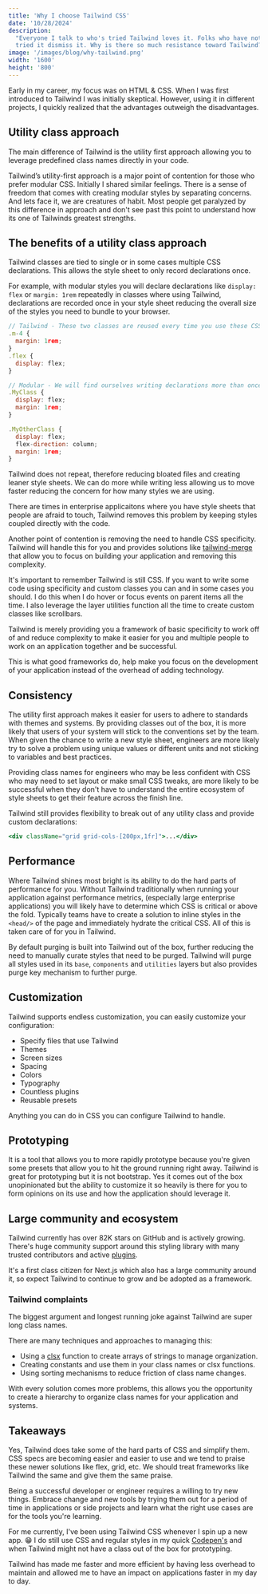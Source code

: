 ```yaml
---
title: 'Why I choose Tailwind CSS'
date: '10/28/2024'
description:
  "Everyone I talk to who's tried Tailwind loves it. Folks who have not yet
  tried it dismiss it. Why is there so much resistance toward Tailwind?"
image: '/images/blog/why-tailwind.png'
width: '1600'
height: '800'
---
```


Early in my career, my focus was on HTML &
CSS. When I was first introduced to Tailwind I was initially skeptical. However,
using it in different projects, I quickly realized that the advantages outweigh
the disadvantages.

## Utility class approach

The main difference of Tailwind is the utility first approach allowing you to
leverage predefined class names directly in your code.

Tailwind’s utility-first approach is a major point of contention for those who prefer
modular CSS. Initially I shared similar feelings. There is a sense of freedom that comes with creating modular styles by
separating concerns. And lets face it, we are creatures of habit. Most people
get paralyzed by this difference in approach and don't see past this point to
understand how its one of Tailwinds greatest strengths.

## The benefits of a utility class approach

Tailwind classes are tied to single or in some cases multiple CSS declarations.
This allows the style sheet to only record declarations once.

For example, with modular styles you will declare declarations like
`display: flex` or `margin: 1rem` repeatedly in classes where using Tailwind,
declarations are recorded once in your style sheet reducing the overall size of the styles you need to bundle to your browser.

```jsx
// Tailwind - These two classes are reused every time you use these CSS declarations
.m-4 {
  margin: 1rem;
}
.flex {
  display: flex;
}

// Modular - We will find ourselves writing declarations more than once
.MyClass {
  display: flex;
  margin: 1rem;
}

.MyOtherClass {
  display: flex;
  flex-direction: column;
  margin: 1rem;
}

```

Tailwind does not repeat, therefore reducing bloated files and creating leaner
style sheets. We can do more while writing less allowing us to move faster
reducing the concern for how many styles we are using.

There are times in enterprise applicaitons where you have style sheets that
people are afraid to touch, Tailwind removes this problem by keeping styles
coupled directly with the code.

Another point of contention is removing the need to handle CSS specificity.
Tailwind will handle this for you and provides solutions like
[tailwind-merge](https://www.npmjs.com/package/tailwind-merge) that allow you to
focus on building your application and removing this complexity.

It's important to remember Tailwind is still CSS. If you want to write some code
using specificity and custom classes you can and in some cases you should. I do
this when I do hover or focus events on parent items all the time. I also
leverage the layer utilities function all the time to create custom classes like
scrollbars.

Tailwind is merely providing you a framework of basic specificity to work off of
and reduce complexity to make it easier for you and multiple people to work on
an application together and be successful.

This is what good frameworks do, help make you focus on the development of your
application instead of the overhead of adding technology.

## Consistency

The utility first approach makes it easier for users to adhere to standards with
themes and systems. By providing classes out of the box, it is more likely that
users of your system will stick to the conventions set by the team. When given
the chance to write a new style sheet, engineers are more likely try to solve a
problem using unique values or different units and not sticking to variables and
best practices.

Providing class names for engineers who may be less confident with CSS who may
need to set layout or make small CSS tweaks, are more likely to be successful
when they don't have to understand the entire ecosystem of style sheets to get
their feature across the finish line.

Tailwind still provides flexibility to break out of any utility class and
provide custom declarations:

```jsx
<div className="grid grid-cols-[200px,1fr]">...</div>
```

## Performance

Where Tailwind shines most bright is its ability to do the hard parts of
performance for you. Without Tailwind traditionally when running your
application against performance metrics, (especially large enterprise
applications) you will likely have to determine which CSS is critical or above
the fold. Typically teams have to create a solution to inline styles in the
`<head/>` of the page and immediately hydrate the critical CSS. All of this is
taken care of for you in Tailwind.

By default purging is built into Tailwind out of the box, further reducing the
need to manually curate styles that need to be purged. Tailwind will purge all
styles used in its `base`, `components` and `utilities` layers but also provides
purge key mechanism to further purge.

## Customization

Tailwind supports endless customization, you can easily customize your
configuration:

- Specify files that use Tailwind
- Themes
- Screen sizes
- Spacing
- Colors
- Typography
- Countless plugins
- Reusable presets

Anything you can do in CSS you can configure Tailwind to handle.

## Prototyping

It is a tool that allows you to more rapidly prototype because you're given some
presets that allow you to hit the ground running right away. Tailwind is great
for prototyping but it is not bootstrap. Yes it comes out of the box
unopinionated but the ability to customize it so heavily is there for you to
form opinions on its use and how the application should leverage it.

## Large community and ecosystem

Tailwind currently has over 82K stars on GitHub and is actively growing. There's
huge community support around this styling library with many trusted
contributors and active [plugins](https://tailwindcss.com/docs/plugins).

It's a first class citizen for Next.js which also has a large community around
it, so expect Tailwind to continue to grow and be adopted as a framework.

### Tailwind complaints

The biggest argument and longest running joke against Tailwind are super long
class names.

There are many techniques and approaches to managing this:

- Using a [clsx](https://www.npmjs.com/package/clsx) function to create arrays
  of strings to manage organization.
- Creating constants and use them in your class names or clsx functions.
- Using sorting mechanisms to reduce friction of class name changes.

With every solution comes more problems, this allows you the opportunity to
create a hierarchy to organize class names for your application and systems.

## Takeaways

Yes, Tailwind does take some of the hard parts of CSS and simplify them. CSS
specs are becoming easier and easier to use and we tend to praise these newer
solutions like flex, grid, etc. We should treat frameworks like Tailwind the
same and give them the same praise.

Being a successful developer or engineer requires a willing to try new things.
Embrace change and new tools by trying them out for a period of time in
applications or side projects and learn what the right use cases are for the
tools you're learning.

For me currently, I've been using Tailwind CSS whenever I spin up a new app. 😁
I do still use CSS and regular styles in my quick
[Codepen's](https://codepen.io/scottykaye) and when Tailwind might not have a
class out of the box for prototyping.

Tailwind has made me faster and more efficient by having less overhead to
maintain and allowed me to have an impact on applications faster in my day to
day.
